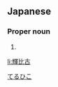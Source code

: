 ==Japanese==
{{ja-kanjitab|輝|比|古}}

===Proper noun===
{{ja-pos|proper|てるひこ}}

# {{given name|male|lang=ja}}

[[Category:Japanese male given names|てるひこ]]

[[li:輝比古]]